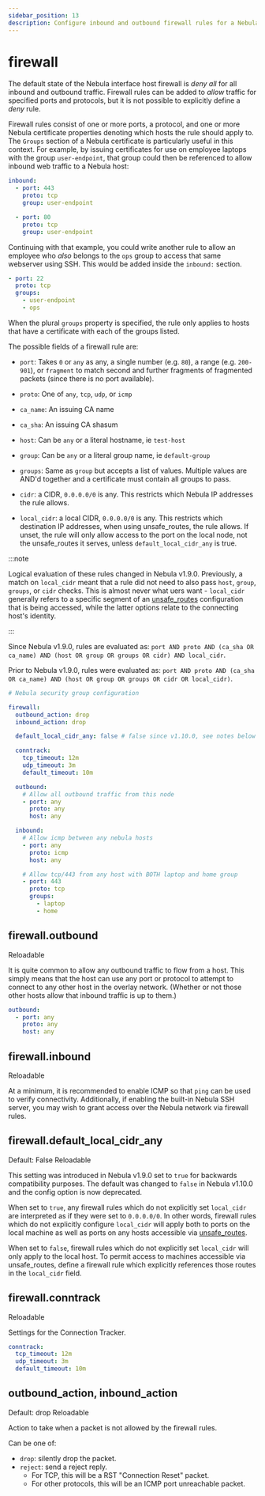 ```yaml
---
sidebar_position: 13
description: Configure inbound and outbound firewall rules for a Nebula host
---
```



# firewall

The default state of the Nebula interface host firewall is _deny all_ for all inbound and outbound traffic. Firewall
rules can be added to _allow_ traffic for specified ports and protocols, but it is not possible to explicitly define a
_deny_ rule.

Firewall rules consist of one or more ports, a protocol, and one or more Nebula certificate properties denoting which
hosts the rule should apply to. The `Groups` section of a Nebula certificate is particularly useful in this context. For
example, by issuing certificates for use on employee laptops with the group `user-endpoint`, that group could then be
referenced to allow inbound web traffic to a Nebula host:

```yaml
inbound:
  - port: 443
    proto: tcp
    group: user-endpoint

  - port: 80
    proto: tcp
    group: user-endpoint
```

Continuing with that example, you could write another rule to allow an employee who _also_ belongs to the `ops` group to
access that same webserver using SSH. This would be added inside the `inbound:` section.

```yaml
- port: 22
  proto: tcp
  groups:
    - user-endpoint
    - ops
```

When the plural `groups` property is specified, the rule only applies to hosts that have a certificate with each of the
groups listed.

The possible fields of a firewall rule are:

- `port`: Takes `0` or `any` as any, a single number (e.g. `80`), a range (e.g. `200-901`), or `fragment` to match
  second and further fragments of fragmented packets (since there is no port available).

- `proto`: One of `any`, `tcp`, `udp`, or `icmp`

- `ca_name`: An issuing CA name

- `ca_sha`: An issuing CA shasum

- `host`: Can be `any` or a literal hostname, ie `test-host`

- `group`: Can be `any` or a literal group name, ie `default-group`

- `groups`: Same as `group` but accepts a list of values. Multiple values are AND'd together and a certificate must
  contain all groups to pass.

- `cidr`: a CIDR, `0.0.0.0/0` is any. This restricts which Nebula IP addresses the rule allows.

- `local_cidr`: a local CIDR, `0.0.0.0/0` is any. This restricts which destination IP addresses, when using
  unsafe_routes, the rule allows. If unset, the rule will only allow access to the port on the local node, not the
  unsafe_routes it serves, unless `default_local_cidr_any` is true.

:::note

Logical evaluation of these rules changed in Nebula v1.9.0. Previously, a match on `local_cidr` meant that a rule did
not need to also pass `host`, `group`, `groups`, or `cidr` checks. This is almost never what uers want - `local_cidr`
generally refers to a specific segment of an [unsafe_routes](/docs/config/tun/#tununsafe_routes) configuration that is
being accessed, while the latter options relate to the connecting host's identity.

:::

Since Nebula v1.9.0, rules are evaluated as:
`port AND proto AND (ca_sha OR ca_name) AND (host OR group OR groups OR cidr) AND local_cidr`.

Prior to Nebula v1.9.0, rules were evaluated as:
`port AND proto AND (ca_sha OR ca_name) AND (host OR group OR groups OR cidr OR local_cidr)`.

```yml
# Nebula security group configuration

firewall:
  outbound_action: drop
  inbound_action: drop

  default_local_cidr_any: false # false since v1.10.0, see notes below

  conntrack:
    tcp_timeout: 12m
    udp_timeout: 3m
    default_timeout: 10m

  outbound:
    # Allow all outbound traffic from this node
    - port: any
      proto: any
      host: any

  inbound:
    # Allow icmp between any nebula hosts
    - port: any
      proto: icmp
      host: any

    # Allow tcp/443 from any host with BOTH laptop and home group
    - port: 443
      proto: tcp
      groups:
        - laptop
        - home
```

## firewall.outbound

<Pill className="mb-24">Reloadable</Pill>

It is quite common to allow any outbound traffic to flow from a host. This simply means that the host can use any port
or protocol to attempt to connect to any other host in the overlay network. (Whether or not those other hosts allow that
inbound traffic is up to them.)

```yml
outbound:
  - port: any
    proto: any
    host: any
```

## firewall.inbound

<Pill className="mb-24">Reloadable</Pill>

At a minimum, it is recommended to enable ICMP so that `ping` can be used to verify connectivity. Additionally, if
enabling the built-in Nebula SSH server, you may wish to grant access over the Nebula network via firewall rules.

## firewall.default_local_cidr_any

<Pill className="mb-24">Default: False</Pill> <Pill className="mb-24">Reloadable</Pill>

This setting was introduced in Nebula v1.9.0 set to `true` for backwards compatibility purposes. The default was changed
to `false` in Nebula v1.10.0 and the config option is now deprecated.

When set to `true`, any firewall rules which do not explicitly set `local_cidr` are interpreted as if they were set to
`0.0.0.0/0`. In other words, firewall rules which do not explicitly configure `local_cidr` will apply both to ports on
the local machine as well as ports on any hosts accessible via [unsafe_routes](/docs/config/tun/#tununsafe_routes).

When set to `false`, firewall rules which do not explicitly set `local_cidr` will only apply to the local host. To
permit access to machines accessible via unsafe_routes, define a firewall rule which explicitly references those routes
in the `local_cidr` field.

## firewall.conntrack

<Pill className="mb-24">Reloadable</Pill>

Settings for the Connection Tracker.

```yml
conntrack:
  tcp_timeout: 12m
  udp_timeout: 3m
  default_timeout: 10m
```

## outbound_action, inbound_action

<Pill className="mb-24">Default: drop</Pill> <Pill className="mb-24">Reloadable</Pill>

Action to take when a packet is not allowed by the firewall rules.

Can be one of:

- `drop`: silently drop the packet.
- `reject`: send a reject reply.
  - For TCP, this will be a RST "Connection Reset" packet.
  - For other protocols, this will be an ICMP port unreachable packet.
